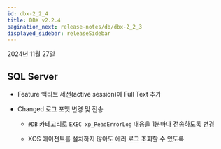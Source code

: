 ```yaml
---
id: dbx-2_2_4
title: DBX v2.2.4
pagination_next: release-notes/db/dbx-2_2_3
displayed_sidebar: releaseSidebar
---
```


2024년 11월 27일

## SQL Server

- <Status priority='1'>Feature</Status> 액티브 세션(active session)에 Full Text 추가

- <Status priority='1'>Changed</Status> 로그 포맷 변경 및 전송

  - `#DB` 카테고리로 `EXEC xp_ReadErrorLog` 내용을 1분마다 전송하도록 변경

  - XOS 에이전트를 설치하지 않아도 에러 로그 조회할 수 있도록